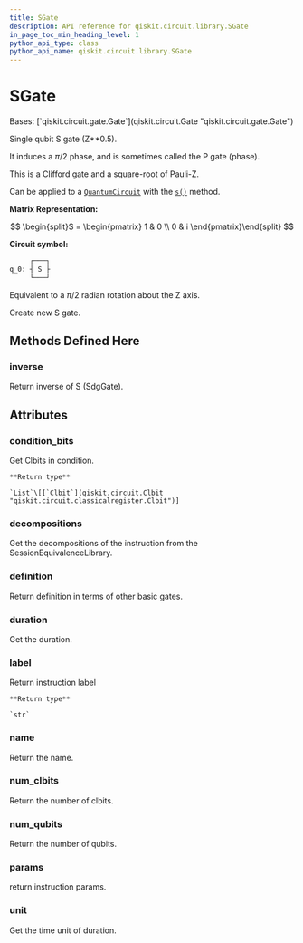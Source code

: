 ```yaml
---
title: SGate
description: API reference for qiskit.circuit.library.SGate
in_page_toc_min_heading_level: 1
python_api_type: class
python_api_name: qiskit.circuit.library.SGate
---
```


# SGate

<Class id="qiskit.circuit.library.SGate" isDedicatedPage={true} github="https://github.com/qiskit/qiskit/tree/stable/0.21/qiskit/circuit/library/standard_gates/s.py" signature="SGate(label=None)">
  Bases: [`qiskit.circuit.gate.Gate`](qiskit.circuit.Gate "qiskit.circuit.gate.Gate")

  Single qubit S gate (Z\*\*0.5).

  It induces a $\pi/2$ phase, and is sometimes called the P gate (phase).

  This is a Clifford gate and a square-root of Pauli-Z.

  Can be applied to a [`QuantumCircuit`](qiskit.circuit.QuantumCircuit "qiskit.circuit.QuantumCircuit") with the [`s()`](qiskit.circuit.QuantumCircuit#s "qiskit.circuit.QuantumCircuit.s") method.

  **Matrix Representation:**

$$
\begin{split}S = \begin{pmatrix}
1 & 0 \\
0 & i
\end{pmatrix}\end{split}
$$

  **Circuit symbol:**

  ```python
       ┌───┐
  q_0: ┤ S ├
       └───┘
  ```

  Equivalent to a $\pi/2$ radian rotation about the Z axis.

  Create new S gate.

  ## Methods Defined Here

  ### inverse

  <Function id="qiskit.circuit.library.SGate.inverse" name="inverse" signature="SGate.inverse()">
    Return inverse of S (SdgGate).
  </Function>

  ## Attributes

  ### condition\_bits

  <Attribute id="qiskit.circuit.library.SGate.condition_bits" name="condition_bits">
    Get Clbits in condition.

    **Return type**

    `List`\[[`Clbit`](qiskit.circuit.Clbit "qiskit.circuit.classicalregister.Clbit")]
  </Attribute>

  ### decompositions

  <Attribute id="qiskit.circuit.library.SGate.decompositions" name="decompositions">
    Get the decompositions of the instruction from the SessionEquivalenceLibrary.
  </Attribute>

  ### definition

  <Attribute id="qiskit.circuit.library.SGate.definition" name="definition">
    Return definition in terms of other basic gates.
  </Attribute>

  ### duration

  <Attribute id="qiskit.circuit.library.SGate.duration" name="duration">
    Get the duration.
  </Attribute>

  ### label

  <Attribute id="qiskit.circuit.library.SGate.label" name="label">
    Return instruction label

    **Return type**

    `str`
  </Attribute>

  ### name

  <Attribute id="qiskit.circuit.library.SGate.name" name="name">
    Return the name.
  </Attribute>

  ### num\_clbits

  <Attribute id="qiskit.circuit.library.SGate.num_clbits" name="num_clbits">
    Return the number of clbits.
  </Attribute>

  ### num\_qubits

  <Attribute id="qiskit.circuit.library.SGate.num_qubits" name="num_qubits">
    Return the number of qubits.
  </Attribute>

  ### params

  <Attribute id="qiskit.circuit.library.SGate.params" name="params">
    return instruction params.
  </Attribute>

  ### unit

  <Attribute id="qiskit.circuit.library.SGate.unit" name="unit">
    Get the time unit of duration.
  </Attribute>
</Class>

